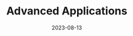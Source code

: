 ---
title: 11. Advanced Applications
description: QR, Gram Schmidt, Least Squares.
authors: [Bhanu]
date: 2023-08-13
---